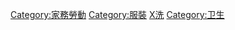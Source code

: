 {{Commons cat|Laundry}}
{{cat main}}

[[Category:家務勞動|Category:家務勞動]]
[[Category:服裝|Category:服裝]]
[[Category:清潔|X洗]]
[[Category:卫生|Category:卫生]]
